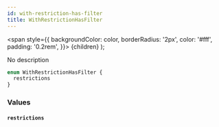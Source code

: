 ```yaml
---
id: with-restriction-has-filter
title: WithRestrictionHasFilter
---
```


<span
style={{
      backgroundColor: color,
      borderRadius: '2px',
      color: '#fff',
      padding: '0.2rem',
    }}>
{children}
</span>
);

No description

```graphql
enum WithRestrictionHasFilter {
  restrictions
}
```

### Values

#### `restrictions`
